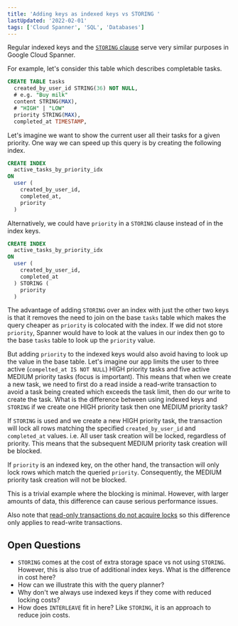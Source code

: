 ```yaml
---
title: 'Adding keys as indexed keys vs STORING '
lastUpdated: '2022-02-01'
tags: ['Cloud Spanner', 'SQL', 'Databases']
---
```


Regular indexed keys and the
[`STORING` clause](https://cloud.google.com/spanner/docs/secondary-indexes#storing-clause)
serve very similar purposes in Google Cloud Spanner.

For example, let's consider this table which describes completable
tasks.

```sql
CREATE TABLE tasks
  created_by_user_id STRING(36) NOT NULL,
  # e.g. "Buy milk"
  content STRING(MAX),
  # "HIGH" | "LOW"
  priority STRING(MAX),
  completed_at TIMESTAMP,
```

Let's imagine we want to show the current user all their tasks for a
given priority. One way we can speed up this query is by creating the
following index.

```sql
CREATE INDEX
  active_tasks_by_priority_idx
ON
  user (
    created_by_user_id,
    completed_at,
    priority
  )
```

Alternatively, we could have `priority` in a `STORING` clause instead
of in the index keys.

```sql
CREATE INDEX
  active_tasks_by_priority_idx
ON
  user (
    created_by_user_id,
    completed_at
  ) STORING (
    priority
  )
```

The advantage of adding `STORING` over an index with just the other
two keys is that it removes the need to join on the base `tasks` table
which makes the query cheaper as `priority` is colocated with the
index. If we did not store `priority`, Spanner would have to look at
the values in our index then go to the base `tasks` table to look up
the `priority` value.

But adding `priority` to the indexed keys would also avoid having to
look up the value in the base table. Let's imagine our app limits the
user to three active (`compelted_at IS NOT NULL`) HIGH priority tasks
and five active MEDIUM priority tasks (focus is important). This means
that when we create a new task, we need to first do a read inside a
read-write transaction to avoid a task being created which exceeds the
task limit, then do our write to create the task. What is the
difference between using indexed keys and `STORING` if we create one
HIGH priority task then one MEDIUM priority task?

If `STORING` is used and we create a new HIGH priority task, the
transaction will lock all rows matching the specified
`created_by_user_id` and `completed_at` values. i.e. All user task
creation will be locked, regardless of priority. This means that the
subsequent MEDIUM priority task creation will be blocked.

If `priority` is an indexed key, on the other hand, the transaction
will only lock rows which match the queried `priority`. Consequently,
the MEDIUM priority task creation will not be blocked.

This is a trivial example where the blocking is minimal. However, with
larger amounts of data, this difference can cause serious performance
issues.

Also note that
[read-only transactions do not acquire locks](https://cloud.google.com/spanner/docs/introspection/lock-statistics)
so this difference only applies to read-write transactions.

## Open Questions

- `STORING` comes at the cost of extra storage space vs not using
  `STORING`. However, this is also true of additional index keys. What
  is the difference in cost here?
- How can we illustrate this with the query planner?
- Why don't we always use indexed keys if they come with reduced
  locking costs?
- How does `INTERLEAVE` fit in here? Like `STORING`, it is an approach
  to reduce join costs.
